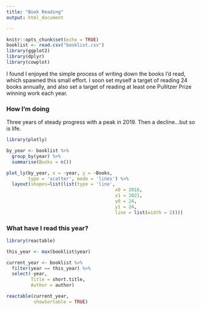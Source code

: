 ```yaml
---
title: "Book Reading"
output: html_document

---
```


```r
knitr::opts_chunk$set(echo = TRUE)
booklist <- read.csv("booklist.csv")
library(ggplot2)
library(dplyr)
library(cowplot)
```

I found I enjoyed the simple process of writing down the books I'd read, which spawned this small effort. I soon set myself a target of reading 24 books annually, and also set a target of reading at least one Pullitzer Prize winning work each year.



### How I'm doing

Three years of steady progress with a peak in 2019. Then a decline...but so is life.

```r
library(plotly)

by_year <- booklist %>%
  group_by(year) %>%
  summarise(Books = n())

plot_ly(by_year, x = ~year, y = ~Books,
        type = 'scatter', mode = 'lines') %>%
  layout(shapes=list(list(type = 'line', 
                                        x0 = 2016,
                                        x1 = 2021, 
                                        y0 = 24,
                                        y1 = 24, 
                                        line = list(width = 2))))


```

### What have I read this year?
```r
library(reactable)

this_year <- max(booklist$year)

current_year <- booklist %>%
  filter(year == this_year) %>%
  select(-year,
         Title = short.title,
         Author = author)

reactable(current_year,
          showSortable = TRUE)

```
